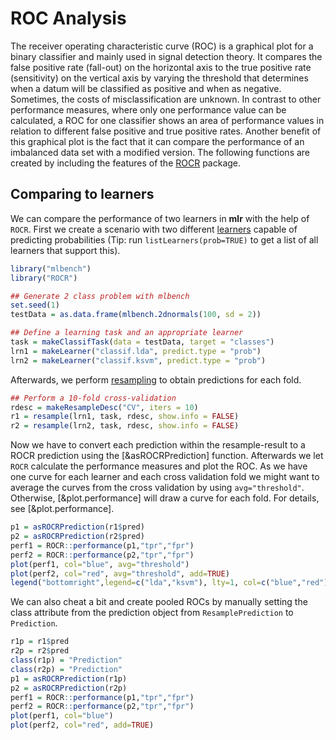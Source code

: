 # ROC Analysis

The receiver operating characteristic curve (ROC) is a graphical plot
for a binary classifier and mainly used in signal detection theory. It
compares the false positive rate (fall-out) on the horizontal axis to
the true positive rate (sensitivity) on the vertical axis by varying
the threshold that determines when a datum will be classified as positive and
when as negative. Sometimes, the costs of misclassification are unknown.
In contrast to other performance measures, where only one performance value can
be calculated, a ROC for one classifier shows an area of
performance values in relation to different false positive and true
positive rates. Another benefit of this graphical plot is the
fact that it can compare the performance of an imbalanced data set
with a modified version. The following functions are created by
including the features of the [ROCR](http://cran.r-project.org/web/packages/ROCR/index.html) package.

## Comparing to learners

We can compare the performance of two learners in **mlr** with the help of `ROCR`.
First we create a scenario with two different [learners](learner.md) capable of
predicting probabilities (Tip: run `listLearners(prob=TRUE)` to get a list of
all learners that support this).
```r
library("mlbench")
library("ROCR")
```

```r
## Generate 2 class problem with mlbench
set.seed(1)
testData = as.data.frame(mlbench.2dnormals(100, sd = 2))

## Define a learning task and an appropriate learner
task = makeClassifTask(data = testData, target = "classes")
lrn1 = makeLearner("classif.lda", predict.type = "prob")
lrn2 = makeLearner("classif.ksvm", predict.type = "prob")
```

Afterwards, we perform [resampling](resample.md) to obtain predictions for each fold.
```r
## Perform a 10-fold cross-validation
rdesc = makeResampleDesc("CV", iters = 10)
r1 = resample(lrn1, task, rdesc, show.info = FALSE)
r2 = resample(lrn2, task, rdesc, show.info = FALSE)
```

Now we have to convert each prediction within the resample-result to a ROCR
prediction using the [&asROCRPrediction] function.
Afterwards we let `ROCR` calculate the performance measures and plot the ROC.
As we have one curve for each learner and each cross validation fold we might want to average the curves from the cross validation by using `avg="threshold"`.
Otherwise, [&plot.performance] will draw a curve for each fold.
For details, see [&plot.performance].

```r
p1 = asROCRPrediction(r1$pred)
p2 = asROCRPrediction(r2$pred)
perf1 = ROCR::performance(p1,"tpr","fpr")
perf2 = ROCR::performance(p2,"tpr","fpr")
plot(perf1, col="blue", avg="threshold")
plot(perf2, col="red", avg="threshold", add=TRUE)
legend("bottomright",legend=c("lda","ksvm"), lty=1, col=c("blue","red"))
```

We can also cheat a bit and create pooled ROCs by manually setting the class attribute from the prediction object from `ResamplePrediction` to `Prediction`.
```r
r1p = r1$pred
r2p = r2$pred
class(r1p) = "Prediction"
class(r2p) = "Prediction"
p1 = asROCRPrediction(r1p)
p2 = asROCRPrediction(r2p)
perf1 = ROCR::performance(p1,"tpr","fpr")
perf2 = ROCR::performance(p2,"tpr","fpr")
plot(perf1, col="blue")
plot(perf2, col="red", add=TRUE)
```

